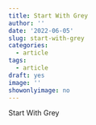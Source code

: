 ```yaml
---
title: Start With Grey
author: ''
date: '2022-06-05'
slug: start-with-grey
categories:
  - article
tags:
  - article
draft: yes
image: ''
showonlyimage: no
---
```

Start With Grey